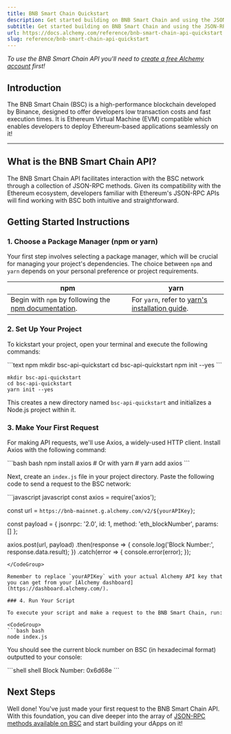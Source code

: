 ```yaml
---
title: BNB Smart Chain Quickstart
description: Get started building on BNB Smart Chain and using the JSON-RPC API
subtitle: Get started building on BNB Smart Chain and using the JSON-RPC API
url: https://docs.alchemy.com/reference/bnb-smart-chain-api-quickstart
slug: reference/bnb-smart-chain-api-quickstart
---
```


*To use the BNB Smart Chain API you'll need to [create a free Alchemy account](https://dashboard.alchemy.com/signup) first!*

## Introduction

The BNB Smart Chain (BSC) is a high-performance blockchain developed by Binance, designed to offer developers low transaction costs and fast execution times. It is Ethereum Virtual Machine (EVM) compatible which enables developers to deploy Ethereum-based applications seamlessly on it!

***

## What is the BNB Smart Chain API?

The BNB Smart Chain API facilitates interaction with the BSC network through a collection of JSON-RPC methods. Given its compatibility with the Ethereum ecosystem, developers familiar with Ethereum's JSON-RPC APIs will find working with BSC both intuitive and straightforward.

## Getting Started Instructions

### 1. Choose a Package Manager (npm or yarn)

Your first step involves selecting a package manager, which will be crucial for managing your project's dependencies. The choice between `npm` and `yarn` depends on your personal preference or project requirements.

| npm                                                                                                                       | yarn                                                                                                |
| ------------------------------------------------------------------------------------------------------------------------- | --------------------------------------------------------------------------------------------------- |
| Begin with `npm` by following the [npm documentation](https://docs.npmjs.com/downloading-and-installing-node-js-and-npm). | For `yarn`, refer to [yarn's installation guide](https://classic.yarnpkg.com/lang/en/docs/install). |

### 2. Set Up Your Project

To kickstart your project, open your terminal and execute the following commands:

<CodeGroup>
  ```text npm
  mkdir bsc-api-quickstart
  cd bsc-api-quickstart
  npm init --yes
  ```

  ```text yarn
  mkdir bsc-api-quickstart
  cd bsc-api-quickstart
  yarn init --yes
  ```
</CodeGroup>

This creates a new directory named `bsc-api-quickstart` and initializes a Node.js project within it.

### 3. Make Your First Request

For making API requests, we'll use Axios, a widely-used HTTP client. Install Axios with the following command:

<CodeGroup>
  ```bash bash
  npm install axios
  # Or with yarn
  # yarn add axios
  ```
</CodeGroup>

Next, create an `index.js` file in your project directory. Paste the following code to send a request to the BSC network:

<CodeGroup>
  ```javascript javascript
  const axios = require('axios');

  const url = `https://bnb-mainnet.g.alchemy.com/v2/${yourAPIKey}`;

  const payload = {
    jsonrpc: '2.0',
    id: 1,
    method: 'eth_blockNumber',
    params: []
  };

  axios.post(url, payload)
    .then(response => {
      console.log('Block Number:', response.data.result);
    })
    .catch(error => {
      console.error(error);
    });
  ```
</CodeGroup>

Remember to replace `yourAPIKey` with your actual Alchemy API key that you can get from your [Alchemy dashboard](https://dashboard.alchemy.com/).

### 4. Run Your Script

To execute your script and make a request to the BNB Smart Chain, run:

<CodeGroup>
  ```bash bash
  node index.js
  ```
</CodeGroup>

You should see the current block number on BSC (in hexadecimal format) outputted to your console:

<CodeGroup>
  ```shell shell
  Block Number: 0x6d68e
  ```
</CodeGroup>

## Next Steps

Well done! You've just made your first request to the BNB Smart Chain API. With this foundation, you can dive deeper into the array of [JSON-RPC methods available on BSC](/reference/bnb-smart-chain-endpoints) and start building your dApps on it!
